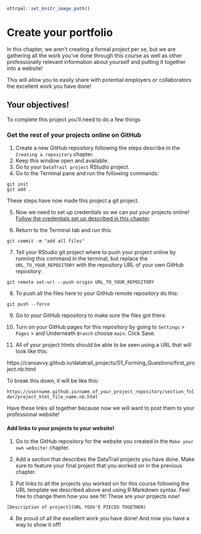 
```r
ottrpal::set_knitr_image_path()
```

# Create your portfolio

In this chapter, we aren't creating a formal project per se, but we are gathering all the work you've done through this course as well as other professionally relevant information about yourself and putting it together into a website!

This will allow you to easily share with potential employers or collaborators the excellent work you have done!

## Your objectives!

To complete this project you'll need to do a few things

### Get the rest of your projects online on GitHub

1. Create a new GitHub repository following the steps describe in the `Creating a repository` chapter.
2. Keep this window open and available.
3. Go to your `DataTrail project` RStudio project.
4. Go to the Terminal pane and run the following commands:
```
git init
git add .
```
These steps have now made this project a git project.


5. Now we need to set up credentials so we can put your projects online! [Follow the credentials set up described in this chapter](https://datatrail-jhu.github.io/DataTrail/cloning-a-repository.html#step-3-set-up-github-credentials).

6. Return to the Terminal tab and run this:
```
git commit -m "add all files"
```

7. Tell your RStudio git project where to push your project online by running this command in the terminal, but replace the `URL_TO_YOUR_REPOSITORY` with the repository URL of your own GitHub repository:

```
git remote set-url --push origin URL_TO_YOUR_REPOSITORY
```
8. To push all the files here to your GitHub remote repository do this:
```
git push --force
```
9. Go to your GitHub repository to make sure the files got there.

10. Turn on your GitHub pages for this repository by going to `Settings` > `Pages` > and Underneath `Branch` choose `main`. Click Save.

11. All of your project htmls should be able to be seen using a URL that will look like this:

https://cansavvy.github.io/datatrail_projects/01_Forming_Questions/first_project.nb.html

To break this down, it will be like this:

`https://username.github.io/name_of_your_project_repository/section_folder/project_html_file_name.nb.html`

Have these links all together because now we will want to post them to your professional website!

#### Add links to your projects to your website!

1. Go to the GitHub repository for the website you created in the `Make your own website!` chapter.

2. Add a section that describes the DataTrail projects you have done. Make sure to feature your final project that you worked on in the previous chapter.

3. Put links to all the projects you worked on for this course following the URL template we described above and using R Markdown syntax. Feel free to change them how you see fit! These are your projects now!

```
[Description of project](URL YOUV'E PIECED TOGETHER)
```

4. Be proud of all the excellent work you have done! And now you have a way to show it off!
